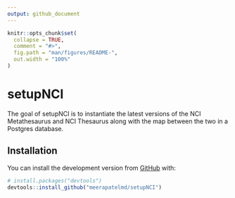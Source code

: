```yaml
---
output: github_document
---
```


<!-- README.md is generated from README.Rmd. Please edit that file -->

```r
knitr::opts_chunk$set(
  collapse = TRUE,
  comment = "#>",
  fig.path = "man/figures/README-",
  out.width = "100%"
)
```

# setupNCI

<!-- badges: start -->
<!-- badges: end -->

The goal of setupNCI is to instantiate the latest versions of 
the NCI Metathesaurus and NCI Thesaurus along with the map 
between the two in a Postgres database.  

## Installation

You can install the development version from [GitHub](https://github.com/) with:

``` r
# install.packages("devtools")
devtools::install_github("meerapatelmd/setupNCI")
```

